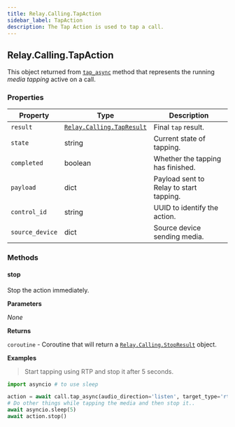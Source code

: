 ```yaml
---
title: Relay.Calling.TapAction
sidebar_label: TapAction
description: The Tap Action is used to tap a call.
---
```


[tap-async]: /sdks/relay-realtime-sdk/v2/language/python/calling/call#tap_async
[relay-calling-tapresult]: /sdks/relay-realtime-sdk/v2/language/python/calling/results/tap-result
[relay-calling-stopresult]: /sdks/relay-realtime-sdk/v2/language/python/calling/results/stop-result

## Relay.Calling.TapAction

This object returned from [`tap_async`][tap-async] method that represents the running _media tapping_ active on a call.

### Properties

| Property | Type | Description |
| -------- | ---- | ----------- |
| `result` | [`Relay.Calling.TapResult`][relay-calling-tapresult] | Final `tap` result. |
| `state` | string | Current state of tapping. |
| `completed` | boolean | Whether the tapping has finished. |
| `payload` | dict | Payload sent to Relay to start tapping. |
| `control_id` | string | UUID to identify the action. |
| `source_device` | dict | Source device sending media. |

### Methods

#### stop

Stop the action immediately.

**Parameters**

_None_

**Returns**

`coroutine` - Coroutine that will return a [`Relay.Calling.StopResult`][relay-calling-stopresult] object.

**Examples**

> Start tapping using RTP and stop it after 5 seconds.

```python
import asyncio # to use sleep

action = await call.tap_async(audio_direction='listen', target_type='rtp', target_addr='192.168.1.1', target_port=1234)
# Do other things while tapping the media and then stop it..
await asyncio.sleep(5)
await action.stop()
```